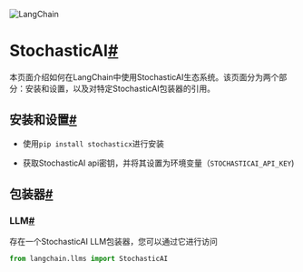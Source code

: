 

<Head>
  <script>
    {
      `(function() {
         var _hmt = _hmt || [];
(function() {
  var hm = document.createElement("script");
  hm.src = "https://hm.baidu.com/hm.js?e60fb290e204e04c5cb6f79b0ac1e697";
  var s = document.getElementsByTagName("script")[0]; 
  s.parentNode.insertBefore(hm, s);
})();
       })();`
    }
  </script>
</Head>

![LangChain](https://pica.zhimg.com/50/v2-56e8bbb52aa271012541c1fe1ceb11a2_r.gif)





StochasticAI[#](#stochasticai "Permalink to this headline")
===========================================================

本页面介绍如何在LangChain中使用StochasticAI生态系统。该页面分为两个部分：安装和设置，以及对特定StochasticAI包装器的引用。

安装和设置[#](#installation-and-setup "Permalink to this headline")
--------------------------------------------------------------

* 使用`pip install stochasticx`进行安装

* 获取StochasticAI api密钥，并将其设置为环境变量（`STOCHASTICAI_API_KEY`)

包装器[#](#wrappers "Permalink to this headline")
----------------------------------------------

### LLM[#](#llm "Permalink to this headline")

存在一个StochasticAI LLM包装器，您可以通过它进行访问

```  python
from langchain.llms import StochasticAI

```


